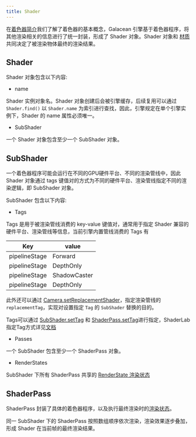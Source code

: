 ```yaml
---
title: Shader
---
```


在[着色器简介](../intro)我们了解了着色器的基本概念，Galacean 引擎基于着色器程序，将其他渲染相关的信息进行了统一封装，形成了 Shader 对象。Shader 对象和 [材质](../../material/material)共同决定了被渲染物体最终的渲染结果。


## Shader

Shader 对象包含以下内容:

- name

Shader 实例对象名。Shader 对象创建后会被引擎缓存，后续复用可以通过 `Shader.find()` 以 `Shader.name` 为索引进行查找，因此，引擎规定在单个引擎实例下，Shader 的 name 属性必须唯一。

- SubShader

一个 Shader 对象包含至少一个 SubShader 对象。

## SubShader

一个着色器程序可能会运行在不同的GPU硬件平台、不同的渲染管线中，因此 Shader 对象通过 tags 键值对的方式为不同的硬件平台、渲染管线指定不同的渲染逻辑，即 SubShader 对象。

SubShader 包含以下内容:

- Tags

Tags 是用于被渲染管线消费的 key-value 键值对，通常用于指定 Shader 兼容的硬件平台、渲染管线等信息，当前引擎内置管线消费的 Tags 有

|Key|value|
|--|--|
|pipelineStage|Forward|
|pipelineStage|DepthOnly|
|pipelineStage|ShadowCaster|
|pipelineStage|DepthOnly|

此外还可以通过 [Camera.setReplacementShader](/engine/apis/galacean/#Camera-resetReplacementShader)，指定渲染管线的`replacementTag`，实现对设置指定 `Tag` 的 `SubShader` 替换的目的。

Tags可以通过 [SubShader.setTag](/engine/apis/galacean/#SubShader-setTag) 和 [ShaderPass.setTag](/engine/apis/galacean/#ShaderPass-setTag)进行指定，ShaderLab指定Tag方式详见[文档](./lab)

- Passes

一个 SubShader 包含至少一个 ShaderPass 对象。

- RenderStates

SubShader 下所有 ShaderPass 共享的 [RenderState 渲染状态](../../material/composition/#渲染状态)

## ShaderPass

ShaderPass 封装了具体的着色器程序，以及执行最终渲染时的[渲染状态](../../material/composition/#渲染状态)。

<Callout type="info">
同一 SubShader 下的 ShaderPass 按照数组顺序依次渲染，渲染效果逐步叠加，形成 Shader 在当前帧的最终渲染结果。
</Callout>
